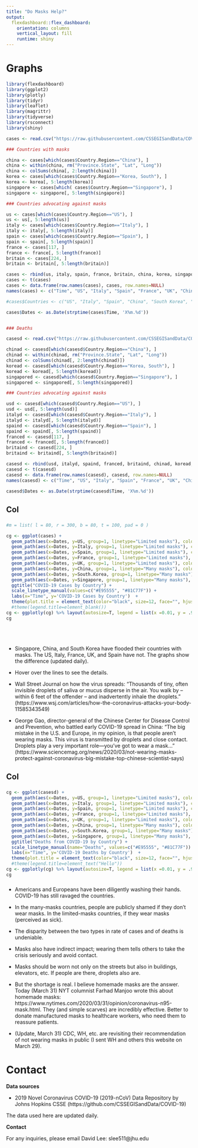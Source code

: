```yaml
---
title: "Do Masks Help?"
output: 
  flexdashboard::flex_dashboard:
    orientation: columns
    vertical_layout: fill
    runtime: shiny
---
```

Graphs 
=====================================     

```r
library(flexdashboard)
library(ggplot2)
library(plotly)
library(tidyr)
library(leaflet)
library(magrittr)
library(tidyverse) 
library(rsconnect) 
library(shiny)

cases <- read.csv("https://raw.githubusercontent.com/CSSEGISandData/COVID-19/master/csse_covid_19_data/csse_covid_19_time_series/time_series_covid19_confirmed_global.csv")

### Countries with masks

china <- cases[which(cases$Country.Region=="China"), ]
china <- within(china, rm("Province.State", "Lat", "Long"))
china <- colSums(china[, 2:length(china)])
korea <- cases[which(cases$Country.Region=="Korea, South"), ]
korea <- korea[, 5:length(korea)]
singapore <- cases[which( cases$Country.Region=="Singapore"), ]
singapore <- singapore[, 5:length(singapore)]

### Countries advocating against masks

us <- cases[which(cases$Country.Region=="US"), ]
us <- us[, 5:length(us)]
italy <- cases[which(cases$Country.Region=="Italy"), ]
italy <- italy[, 5:length(italy)]
spain <- cases[which(cases$Country.Region=="Spain"), ]
spain <- spain[, 5:length(spain)]
france <- cases[117, ]
france <- france[, 5:length(france)]
britain <- cases[224, ]
britain <- britain[, 5:length(britain)]

cases <- rbind(us, italy, spain, france, britain, china, korea, singapore)
cases <- t(cases)
cases <- data.frame(row.names(cases), cases, row.names=NULL)
names(cases) <- c("Time", "US", "Italy", "Spain", "France", "UK", "China", "South.Korea", "Singapore")

#cases$Countries <- c("US", "Italy", "Spain", "China", "South Korea", "Singapore")

cases$Dates <- as.Date(strptime(cases$Time, 'X%m.%d'))


### Deaths

casesd <- read.csv("https://raw.githubusercontent.com/CSSEGISandData/COVID-19/master/csse_covid_19_data/csse_covid_19_time_series/time_series_covid19_deaths_global.csv")

chinad <- casesd[which(casesd$Country.Region=="China"), ]
chinad <- within(chinad, rm("Province.State", "Lat", "Long"))
chinad <- colSums(chinad[, 2:length(chinad)])
koread <- casesd[which(casesd$Country.Region=="Korea, South"), ]
koread <- koread[, 5:length(koread)]
singapored <- casesd[which(casesd$Country.Region=="Singapore"), ]
singapored <- singapored[, 5:length(singapored)]

### Countries advocating against masks

usd <- casesd[which(casesd$Country.Region=="US"), ]
usd <- usd[, 5:length(usd)]
italyd <- casesd[which(casesd$Country.Region=="Italy"), ]
italyd <- italyd[, 5:length(italyd)]
spaind <- casesd[which(casesd$Country.Region=="Spain"), ]
spaind <- spaind[, 5:length(spaind)]
franced <- casesd[117, ]
franced <- franced[, 5:length(franced)]
britaind <- casesd[224, ]
britaind <- britaind[, 5:length(britaind)]

casesd <- rbind(usd, italyd, spaind, franced, britaind, chinad, koread, singapored)
casesd <- t(casesd)
casesd <- data.frame(row.names(casesd), casesd, row.names=NULL)
names(casesd) <- c("Time", "US", "Italy", "Spain", "France", "UK", "China", "South.Korea", "Singapore")

casesd$Dates <- as.Date(strptime(casesd$Time, 'X%m.%d'))


```

Col {data-width=500}
-----------------------------------------------------------------------

### 

```r

#m = list( l = 80, r = 300, b = 80, t = 100, pad = 0 )

cg <- ggplot(cases) +
  geom_path(aes(x=Dates, y=US, group=1, linetype="Limited masks"), color="coral2") +
  geom_path(aes(x=Dates, y=Italy, group=1, linetype="Limited masks"), color="coral2") +
  geom_path(aes(x=Dates, y=Spain, group=1, linetype="Limited masks"), color="coral2") +
  geom_path(aes(x=Dates, y=France, group=1, linetype="Limited masks"), color="coral2") + 
  geom_path(aes(x=Dates, y=UK, group=1, linetype="Limited masks"), color="coral2") + 
  geom_path(aes(x=Dates, y=China, group=1, linetype="Many masks"), color="lightcyan4") +
  geom_path(aes(x=Dates, y=South.Korea, group=1, linetype="Many masks"), color="lightcyan4") +
  geom_path(aes(x=Dates, y=Singapore, group=1, linetype="Many masks"), color="lightcyan4") + 
  ggtitle("COVID-19 Cases by Country") +
  scale_linetype_manual(values=c("#E95555", "#81C77F")) +
  labs(x="Time", y='COVID-19 Cases by Country')  +
  theme(plot.title = element_text(color="black", size=12, face="", hjust = 0.5), legend.position=c(.1, .8), legend.text=element_text(size=10, face="Avenir"), axis.title.y=element_text(margin = margin(t = 0, r = 20, b = 0, l = 0)), axis.title.x=element_text(margin=margin(t=11, r=0, b=0, l=0))) 
  #theme(legend.title=element_blank()) 
cg <- ggplotly(cg) %>% layout(autosize=T, legend = list(x =0.01, y = .99), xaxis=element_text(margin=margin(t=11, r=0, b=0, l=0)))
cg





```

### 

* Singapore, China, and South Korea have flooded their countries with masks. The US, Italy, France, UK, and Spain have not. The graphs show the difference (updated daily).

* Hover over the lines to see the details.

* Wall Street Journal on how the virus spreads: "Thousands of tiny, often invisible droplets of saliva or mucus disperse in the air. You walk by -- within 6 feet of the offender -- and inadvertently inhale the droplets." (https://www.wsj.com/articles/how-the-coronavirus-attacks-your-body-11585343549)

* George Gao, director-general of the Chinese Center for Disease Control and Prevention, who battled early COVID-19 spread in China: "The big mistake in the U.S. and Europe, in my opinion, is that people aren’t wearing masks. This virus is transmitted by droplets and close contact. Droplets play a very important role—you’ve got to wear a mask..." (https://www.sciencemag.org/news/2020/03/not-wearing-masks-protect-against-coronavirus-big-mistake-top-chinese-scientist-says)


Col {data-width=500}
-----------------------------------------------------------------------

### 

```r

cg <- ggplot(casesd) +
  geom_path(aes(x=Dates, y=US, group=1, linetype="Limited masks"), color="coral2") +
  geom_path(aes(x=Dates, y=Italy, group=1, linetype="Limited masks"), color="coral2") +
  geom_path(aes(x=Dates, y=Spain, group=1, linetype="Limited masks"), color="coral2") +
  geom_path(aes(x=Dates, y=France, group=1, linetype="Limited masks"), color="coral2") + 
  geom_path(aes(x=Dates, y=UK, group=1, linetype="Limited masks"), color="coral2") + 
  geom_path(aes(x=Dates, y=China, group=1, linetype="Many masks"), color="lightcyan4") +
  geom_path(aes(x=Dates, y=South.Korea, group=1, linetype="Many masks"), color="lightcyan4") +
  geom_path(aes(x=Dates, y=Singapore, group=1, linetype="Many masks"), color="lightcyan4") + 
  ggtitle("Deaths from COVID-19 by Country") +
  scale_linetype_manual(name="Deaths", values=c("#E95555", "#81C77F")) +
  labs(x="Time", y='COVID-19 Deaths by Country')  +
  theme(plot.title = element_text(color="black", size=12, face="", hjust = 0.5), legend.position=c(.1, .8), legend.text=element_text(size=10, face="Avenir"), axis.title.y=element_text(margin = margin(t = 0, r = 20, b = 0, l = 0)), axis.title.x=element_text(margin=margin(t=11, r=0, b=0, l=0))) 
  #theme(legend.title=element_text("Hello")) 
cg <- ggplotly(cg) %>% layout(autosize=T, legend = list(x =0.01, y = .99), xaxis=element_text(margin=margin(t=11, r=0, b=0, l=0)))
cg

```

### 

* Americans and Europeans have been diligently washing their hands. COVID-19 has still ravaged the countries. 

* In the many-masks countries, people are publicly shamed if they don't wear masks. In the limited-masks countries, if they wear masks (perceived as sick).

* The disparity between the two types in rate of cases and of deaths is undeniable.

* Masks also have indirect impact; wearing them tells others to take the crisis seriously and avoid contact. 

* Masks should be worn not only on the streets but also in buildings, elevators, etc. If people are there, droplets also are. 

* But the shortage is real. I believe homemade masks are the answer. Today (March 31) NYT columnist Farhad Manjoo wrote this about homemade masks: https://www.nytimes.com/2020/03/31/opinion/coronavirus-n95-mask.html. They (and simple scarves) are incredibly effective. Better to donate manufactured masks to healthcare workers, who need them to reassure patients. 

* (Update, March 31) CDC, WH, etc. are revisiting their recommendation of not wearing masks in public (I sent WH and others this website on March 29). 


Contact
=====================================     

**Data sources**

* 2019 Novel Coronavirus COVID-19 (2019-nCoV) Data Repository by Johns Hopkins CSSE (https://github.com/CSSEGISandData/COVID-19)

The data used here are updated daily. 

**Contact**

For any inquiries, please email David Lee: slee511@jhu.edu
